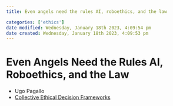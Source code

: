 ```yaml
---
title: Even angels need the rules AI, roboethics, and the law

categories: ['ethics']
date modified: Wednesday, January 18th 2023, 4:09:54 pm
date created: Wednesday, January 18th 2023, 4:09:53 pm
---
```


# Even Angels Need the Rules AI, Roboethics, and the Law


- Ugo Pagallo
- [Collective Ethical Decision Frameworks](Collective Ethical Decision Frameworks.qmd)



